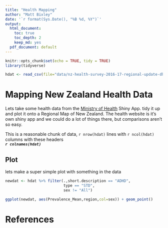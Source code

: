 ```yaml
---
title: "Health Mapping"
author: "Matt Bixley"
date: '`r format(Sys.Date(), "%B %d, %Y")`'
output:
  html_document:
    toc: true
    toc_depth: 2
    keep_md: yes
  pdf_document: default
---
```


```r
knitr::opts_chunk$set(echo = TRUE, tidy = TRUE)
library(tidyverse)
```

```r
hdat <- read_csv(file="data/nz-health-survey-2016-17-regional-update-dhb-prevalences.zip")
```

# Mapping New Zealand Health Data

Lets take some health data from the [Ministry of Health](https://minhealthnz.shinyapps.io/nz-health-survey-2014-17-regional-update/_w_ffcb33f6/#!/home) Shiny App. tidy it up and plot it onto a Regional Map of New Zealand. The health website is it's own shiny app and we could do a lot of things there, but comparisons aren't so easy.



This is a reasonable chunk of data, `r nrow(hdat)` lines with `r ncol(hdat)` columns with these headers   
***`r colnames(hdat)`***

## Plot
lets make a super simple plot with something in the data
```r
newdat <- hdat %>% filter(.,short.description == "ADHD", 
                          type == "STD", 
                          sex != "All")

ggplot(newdat, aes(Prevalence_Mean,region,col=sex)) + geom_point()
```

# References
